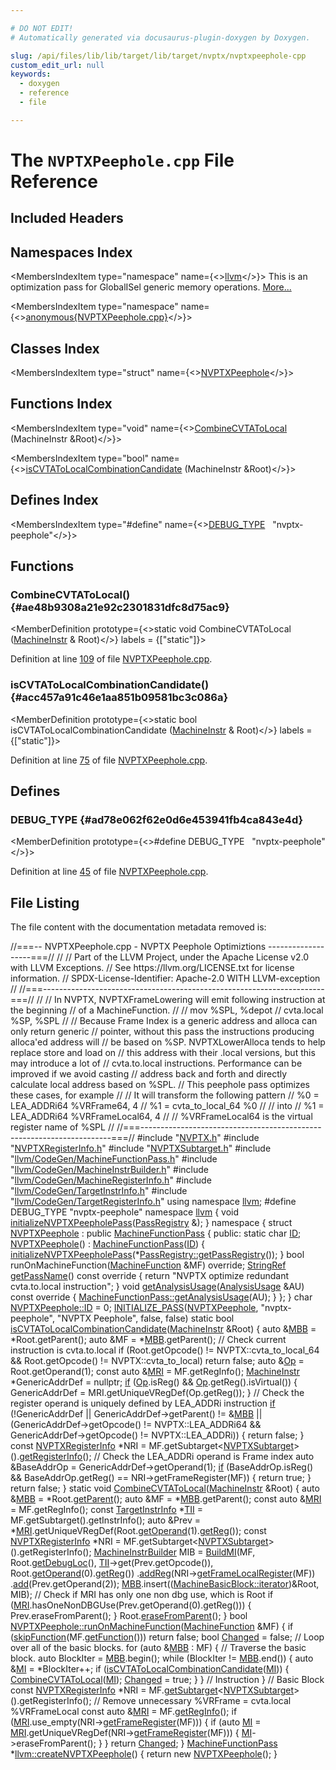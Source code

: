 ```yaml
---

# DO NOT EDIT!
# Automatically generated via docusaurus-plugin-doxygen by Doxygen.

slug: /api/files/lib/lib/target/lib/target/nvptx/nvptxpeephole-cpp
custom_edit_url: null
keywords:
  - doxygen
  - reference
  - file

---
```





# The `NVPTXPeephole.cpp` File Reference

<DoxygenPage pluginConfig={pluginConfig}>



## Included Headers

<IncludesList>
<IncludesListItem
  filePath="NVPTX.h"
  permalink="/docs/api/files/lib/lib/target/lib/target/nvptx/nvptx-h"
  isLocal="true" />
<IncludesListItem
  filePath="NVPTXRegisterInfo.h"
  permalink="/docs/api/files/lib/lib/target/lib/target/nvptx/nvptxregisterinfo-h"
  isLocal="true" />
<IncludesListItem
  filePath="NVPTXSubtarget.h"
  permalink="/docs/api/files/lib/lib/target/lib/target/nvptx/nvptxsubtarget-h"
  isLocal="true" />
<IncludesListItem
  filePath="llvm/CodeGen/MachineFunctionPass.h"
  permalink="/docs/api/files/include/include/llvm/include/llvm/codegen/machinefunctionpass-h"
  isLocal="true" />
<IncludesListItem
  filePath="llvm/CodeGen/MachineInstrBuilder.h"
  permalink="/docs/api/files/include/include/llvm/include/llvm/codegen/machineinstrbuilder-h"
  isLocal="true" />
<IncludesListItem
  filePath="llvm/CodeGen/MachineRegisterInfo.h"
  permalink="/docs/api/files/include/include/llvm/include/llvm/codegen/machineregisterinfo-h"
  isLocal="true" />
<IncludesListItem
  filePath="llvm/CodeGen/TargetInstrInfo.h"
  permalink="/docs/api/files/include/include/llvm/include/llvm/codegen/targetinstrinfo-h"
  isLocal="true" />
<IncludesListItem
  filePath="llvm/CodeGen/TargetRegisterInfo.h"
  permalink="/docs/api/files/include/include/llvm/include/llvm/codegen/targetregisterinfo-h"
  isLocal="true" />
</IncludesList>

## Namespaces Index

<MembersIndex>

<MembersIndexItem
  type="namespace"
  name={<><a href="/docs/api/namespaces/llvm">llvm</a></>}>
This is an optimization pass for GlobalISel generic memory operations. <a href="/docs/api/namespaces/llvm/#details">More...</a>
</MembersIndexItem>

<MembersIndexItem
  type="namespace"
  name={<><a href="/docs/api/namespaces/anonymous-nvptxpeephole-cpp-">anonymous&#123;NVPTXPeephole.cpp&#125;</a></>}>
</MembersIndexItem>

</MembersIndex>

## Classes Index

<MembersIndex>

<MembersIndexItem
  type="struct"
  name={<><a href="/docs/api/structs/anonymous-namespace-nvptxpeephole-cpp-/nvptxpeephole">NVPTXPeephole</a></>}>
</MembersIndexItem>

</MembersIndex>

## Functions Index

<MembersIndex>

<MembersIndexItem
  type="void"
  name={<><a href="#ae48b9308a21e92c2301831dfc8d75ac9">CombineCVTAToLocal</a> (MachineInstr &amp;Root)</>}>
</MembersIndexItem>

<MembersIndexItem
  type="bool"
  name={<><a href="#acc457a91c46e1aa851b09581bc3c086a">isCVTAToLocalCombinationCandidate</a> (MachineInstr &amp;Root)</>}>
</MembersIndexItem>

</MembersIndex>

## Defines Index

<MembersIndex>

<MembersIndexItem
  type="#define"
  name={<><a href="#ad78e062f62e0d6e453941fb4ca843e4d">DEBUG&#95;TYPE</a>&nbsp;&nbsp;&nbsp;&quot;nvptx-peephole&quot;</>}>
</MembersIndexItem>

</MembersIndex>


<SectionDefinition>

## Functions

### CombineCVTAToLocal() {#ae48b9308a21e92c2301831dfc8d75ac9}

<MemberDefinition
  prototype={<>static void CombineCVTAToLocal (<a href="/docs/api/classes/llvm/machineinstr">MachineInstr</a> &amp; Root)</>}
  labels = {["static"]}>

Definition at line <a href="#l00109">109</a> of file <a href="/docs/api/files/lib/lib/target/lib/target/nvptx/nvptxpeephole-cpp">NVPTXPeephole.cpp</a>.
</MemberDefinition>

### isCVTAToLocalCombinationCandidate() {#acc457a91c46e1aa851b09581bc3c086a}

<MemberDefinition
  prototype={<>static bool isCVTAToLocalCombinationCandidate (<a href="/docs/api/classes/llvm/machineinstr">MachineInstr</a> &amp; Root)</>}
  labels = {["static"]}>

Definition at line <a href="#l00075">75</a> of file <a href="/docs/api/files/lib/lib/target/lib/target/nvptx/nvptxpeephole-cpp">NVPTXPeephole.cpp</a>.
</MemberDefinition>

</SectionDefinition>

<SectionDefinition>

## Defines

### DEBUG&#95;TYPE {#ad78e062f62e0d6e453941fb4ca843e4d}

<MemberDefinition
  prototype={<>#define DEBUG&#95;TYPE&nbsp;&nbsp;&nbsp;&quot;nvptx-peephole&quot;</>}>

Definition at line <a href="#l00045">45</a> of file <a href="/docs/api/files/lib/lib/target/lib/target/nvptx/nvptxpeephole-cpp">NVPTXPeephole.cpp</a>.
</MemberDefinition>

</SectionDefinition>

## File Listing

The file content with the documentation metadata removed is:

<ProgramListing>

<Link id="l00001" /><CodeLine lineNumber="1"><Highlight kind="comment">//===-- NVPTXPeephole.cpp - NVPTX Peephole Optimiztions -------------------===//</Highlight><Highlight kind="normal"></Highlight></CodeLine>
<Link id="l00002" /><CodeLine lineNumber="2"><Highlight kind="normal"></Highlight><Highlight kind="comment">//</Highlight><Highlight kind="normal"></Highlight></CodeLine>
<Link id="l00003" /><CodeLine lineNumber="3"><Highlight kind="normal"></Highlight><Highlight kind="comment">// Part of the LLVM Project, under the Apache License v2.0 with LLVM Exceptions.</Highlight><Highlight kind="normal"></Highlight></CodeLine>
<Link id="l00004" /><CodeLine lineNumber="4"><Highlight kind="normal"></Highlight><Highlight kind="comment">// See https://llvm.org/LICENSE.txt for license information.</Highlight><Highlight kind="normal"></Highlight></CodeLine>
<Link id="l00005" /><CodeLine lineNumber="5"><Highlight kind="normal"></Highlight><Highlight kind="comment">// SPDX-License-Identifier: Apache-2.0 WITH LLVM-exception</Highlight><Highlight kind="normal"></Highlight></CodeLine>
<Link id="l00006" /><CodeLine lineNumber="6"><Highlight kind="normal"></Highlight><Highlight kind="comment">//</Highlight><Highlight kind="normal"></Highlight></CodeLine>
<Link id="l00007" /><CodeLine lineNumber="7"><Highlight kind="normal"></Highlight><Highlight kind="comment">//===----------------------------------------------------------------------===//</Highlight><Highlight kind="normal"></Highlight></CodeLine>
<Link id="l00008" /><CodeLine lineNumber="8"><Highlight kind="normal"></Highlight><Highlight kind="comment">//</Highlight><Highlight kind="normal"></Highlight></CodeLine>
<Link id="l00009" /><CodeLine lineNumber="9"><Highlight kind="normal"></Highlight><Highlight kind="comment">// In NVPTX, NVPTXFrameLowering will emit following instruction at the beginning</Highlight><Highlight kind="normal"></Highlight></CodeLine>
<Link id="l00010" /><CodeLine lineNumber="10"><Highlight kind="normal"></Highlight><Highlight kind="comment">// of a MachineFunction.</Highlight><Highlight kind="normal"></Highlight></CodeLine>
<Link id="l00011" /><CodeLine lineNumber="11"><Highlight kind="normal"></Highlight><Highlight kind="comment">//</Highlight><Highlight kind="normal"></Highlight></CodeLine>
<Link id="l00012" /><CodeLine lineNumber="12"><Highlight kind="normal"></Highlight><Highlight kind="comment">//   mov %SPL, %depot</Highlight><Highlight kind="normal"></Highlight></CodeLine>
<Link id="l00013" /><CodeLine lineNumber="13"><Highlight kind="normal"></Highlight><Highlight kind="comment">//   cvta.local %SP, %SPL</Highlight><Highlight kind="normal"></Highlight></CodeLine>
<Link id="l00014" /><CodeLine lineNumber="14"><Highlight kind="normal"></Highlight><Highlight kind="comment">//</Highlight><Highlight kind="normal"></Highlight></CodeLine>
<Link id="l00015" /><CodeLine lineNumber="15"><Highlight kind="normal"></Highlight><Highlight kind="comment">// Because Frame Index is a generic address and alloca can only return generic</Highlight><Highlight kind="normal"></Highlight></CodeLine>
<Link id="l00016" /><CodeLine lineNumber="16"><Highlight kind="normal"></Highlight><Highlight kind="comment">// pointer, without this pass the instructions producing alloca&#39;ed address will</Highlight><Highlight kind="normal"></Highlight></CodeLine>
<Link id="l00017" /><CodeLine lineNumber="17"><Highlight kind="normal"></Highlight><Highlight kind="comment">// be based on %SP. NVPTXLowerAlloca tends to help replace store and load on</Highlight><Highlight kind="normal"></Highlight></CodeLine>
<Link id="l00018" /><CodeLine lineNumber="18"><Highlight kind="normal"></Highlight><Highlight kind="comment">// this address with their .local versions, but this may introduce a lot of</Highlight><Highlight kind="normal"></Highlight></CodeLine>
<Link id="l00019" /><CodeLine lineNumber="19"><Highlight kind="normal"></Highlight><Highlight kind="comment">// cvta.to.local instructions. Performance can be improved if we avoid casting</Highlight><Highlight kind="normal"></Highlight></CodeLine>
<Link id="l00020" /><CodeLine lineNumber="20"><Highlight kind="normal"></Highlight><Highlight kind="comment">// address back and forth and directly calculate local address based on %SPL.</Highlight><Highlight kind="normal"></Highlight></CodeLine>
<Link id="l00021" /><CodeLine lineNumber="21"><Highlight kind="normal"></Highlight><Highlight kind="comment">// This peephole pass optimizes these cases, for example</Highlight><Highlight kind="normal"></Highlight></CodeLine>
<Link id="l00022" /><CodeLine lineNumber="22"><Highlight kind="normal"></Highlight><Highlight kind="comment">//</Highlight><Highlight kind="normal"></Highlight></CodeLine>
<Link id="l00023" /><CodeLine lineNumber="23"><Highlight kind="normal"></Highlight><Highlight kind="comment">// It will transform the following pattern</Highlight><Highlight kind="normal"></Highlight></CodeLine>
<Link id="l00024" /><CodeLine lineNumber="24"><Highlight kind="normal"></Highlight><Highlight kind="comment">//    %0 = LEA&#95;ADDRi64 %VRFrame64, 4</Highlight><Highlight kind="normal"></Highlight></CodeLine>
<Link id="l00025" /><CodeLine lineNumber="25"><Highlight kind="normal"></Highlight><Highlight kind="comment">//    %1 = cvta&#95;to&#95;local&#95;64 %0</Highlight><Highlight kind="normal"></Highlight></CodeLine>
<Link id="l00026" /><CodeLine lineNumber="26"><Highlight kind="normal"></Highlight><Highlight kind="comment">//</Highlight><Highlight kind="normal"></Highlight></CodeLine>
<Link id="l00027" /><CodeLine lineNumber="27"><Highlight kind="normal"></Highlight><Highlight kind="comment">// into</Highlight><Highlight kind="normal"></Highlight></CodeLine>
<Link id="l00028" /><CodeLine lineNumber="28"><Highlight kind="normal"></Highlight><Highlight kind="comment">//    %1 = LEA&#95;ADDRi64 %VRFrameLocal64, 4</Highlight><Highlight kind="normal"></Highlight></CodeLine>
<Link id="l00029" /><CodeLine lineNumber="29"><Highlight kind="normal"></Highlight><Highlight kind="comment">//</Highlight><Highlight kind="normal"></Highlight></CodeLine>
<Link id="l00030" /><CodeLine lineNumber="30"><Highlight kind="normal"></Highlight><Highlight kind="comment">// %VRFrameLocal64 is the virtual register name of %SPL</Highlight><Highlight kind="normal"></Highlight></CodeLine>
<Link id="l00031" /><CodeLine lineNumber="31"><Highlight kind="normal"></Highlight><Highlight kind="comment">//</Highlight><Highlight kind="normal"></Highlight></CodeLine>
<Link id="l00032" /><CodeLine lineNumber="32"><Highlight kind="normal"></Highlight><Highlight kind="comment">//===----------------------------------------------------------------------===//</Highlight><Highlight kind="normal"></Highlight></CodeLine>
<Link id="l00033" /><CodeLine lineNumber="33"><Highlight kind="normal"></Highlight></CodeLine>
<Link id="l00034" /><CodeLine lineNumber="34"><Highlight kind="normal"></Highlight><Highlight kind="preprocessor">#include &quot;<a href="/docs/api/files/lib/lib/target/lib/target/nvptx/nvptx-h">NVPTX.h</a>&quot;</Highlight><Highlight kind="normal"></Highlight></CodeLine>
<Link id="l00035" /><CodeLine lineNumber="35"><Highlight kind="normal"></Highlight><Highlight kind="preprocessor">#include &quot;<a href="/docs/api/files/lib/lib/target/lib/target/nvptx/nvptxregisterinfo-h">NVPTXRegisterInfo.h</a>&quot;</Highlight><Highlight kind="normal"></Highlight></CodeLine>
<Link id="l00036" /><CodeLine lineNumber="36"><Highlight kind="normal"></Highlight><Highlight kind="preprocessor">#include &quot;<a href="/docs/api/files/lib/lib/target/lib/target/nvptx/nvptxsubtarget-h">NVPTXSubtarget.h</a>&quot;</Highlight><Highlight kind="normal"></Highlight></CodeLine>
<Link id="l00037" /><CodeLine lineNumber="37"><Highlight kind="normal"></Highlight><Highlight kind="preprocessor">#include &quot;<a href="/docs/api/files/include/include/llvm/include/llvm/codegen/machinefunctionpass-h">llvm/CodeGen/MachineFunctionPass.h</a>&quot;</Highlight><Highlight kind="normal"></Highlight></CodeLine>
<Link id="l00038" /><CodeLine lineNumber="38"><Highlight kind="normal"></Highlight><Highlight kind="preprocessor">#include &quot;<a href="/docs/api/files/include/include/llvm/include/llvm/codegen/machineinstrbuilder-h">llvm/CodeGen/MachineInstrBuilder.h</a>&quot;</Highlight><Highlight kind="normal"></Highlight></CodeLine>
<Link id="l00039" /><CodeLine lineNumber="39"><Highlight kind="normal"></Highlight><Highlight kind="preprocessor">#include &quot;<a href="/docs/api/files/include/include/llvm/include/llvm/codegen/machineregisterinfo-h">llvm/CodeGen/MachineRegisterInfo.h</a>&quot;</Highlight><Highlight kind="normal"></Highlight></CodeLine>
<Link id="l00040" /><CodeLine lineNumber="40"><Highlight kind="normal"></Highlight><Highlight kind="preprocessor">#include &quot;<a href="/docs/api/files/include/include/llvm/include/llvm/codegen/targetinstrinfo-h">llvm/CodeGen/TargetInstrInfo.h</a>&quot;</Highlight><Highlight kind="normal"></Highlight></CodeLine>
<Link id="l00041" /><CodeLine lineNumber="41"><Highlight kind="normal"></Highlight><Highlight kind="preprocessor">#include &quot;<a href="/docs/api/files/include/include/llvm/include/llvm/codegen/targetregisterinfo-h">llvm/CodeGen/TargetRegisterInfo.h</a>&quot;</Highlight><Highlight kind="normal"></Highlight></CodeLine>
<Link id="l00042" /><CodeLine lineNumber="42"><Highlight kind="normal"></Highlight></CodeLine>
<Link id="l00043" /><CodeLine lineNumber="43"><Highlight kind="normal"></Highlight><Highlight kind="keyword">using namespace </Highlight><Highlight kind="normal"><a href="/docs/api/namespaces/llvm">llvm</a>;</Highlight></CodeLine>
<Link id="l00044" /><CodeLine lineNumber="44"><Highlight kind="normal"></Highlight></CodeLine>
<Link id="l00045" /><CodeLine lineNumber="45" lineLink="#ad78e062f62e0d6e453941fb4ca843e4d"><Highlight kind="normal"></Highlight><Highlight kind="preprocessor">#define DEBUG&#95;TYPE &quot;nvptx-peephole&quot;</Highlight><Highlight kind="normal"></Highlight></CodeLine>
<Link id="l00046" /><CodeLine lineNumber="46"><Highlight kind="normal"></Highlight></CodeLine>
<Link id="l00047" /><CodeLine lineNumber="47"><Highlight kind="normal"></Highlight><Highlight kind="keyword">namespace </Highlight><Highlight kind="normal"><a href="/docs/api/namespaces/llvm">llvm</a> &#123;</Highlight></CodeLine>
<Link id="l00048" /><CodeLine lineNumber="48" lineLink="/docs/api/namespaces/llvm/#a58fa1a46a94e7a4d17d689dcd45c79b4"><Highlight kind="normal"></Highlight><Highlight kind="keywordtype">void</Highlight><Highlight kind="normal"> <a href="/docs/api/namespaces/llvm/#a58fa1a46a94e7a4d17d689dcd45c79b4">initializeNVPTXPeepholePass</a>(<a href="/docs/api/classes/llvm/passregistry">PassRegistry</a> &amp;);</Highlight></CodeLine>
<Link id="l00049" /><CodeLine lineNumber="49"><Highlight kind="normal">&#125;</Highlight></CodeLine>
<Link id="l00050" /><CodeLine lineNumber="50"><Highlight kind="normal"></Highlight></CodeLine>
<Link id="l00051" /><CodeLine lineNumber="51" lineLink="/docs/api/namespaces/anonymous-nvptxpeephole-cpp-"><Highlight kind="normal"></Highlight><Highlight kind="keyword">namespace </Highlight><Highlight kind="normal">&#123;</Highlight></CodeLine>
<Link id="l00052" /><CodeLine lineNumber="52" lineLink="/docs/api/structs/anonymous-namespace-nvptxpeephole-cpp-/nvptxpeephole"><Highlight kind="normal"></Highlight><Highlight kind="keyword">struct </Highlight><Highlight kind="normal"><a href="/docs/api/structs/anonymous-namespace-nvptxpeephole-cpp-/nvptxpeephole/#ae6991baba15636e0d06e77924c78b5c1">NVPTXPeephole</a> : </Highlight><Highlight kind="keyword">public</Highlight><Highlight kind="normal"> <a href="/docs/api/classes/llvm/machinefunctionpass/#a29c81d2386f4a727c6d33413807530c8">MachineFunctionPass</a> &#123;</Highlight></CodeLine>
<Link id="l00053" /><CodeLine lineNumber="53"><Highlight kind="normal"> </Highlight><Highlight kind="keyword">public</Highlight><Highlight kind="normal">:</Highlight></CodeLine>
<Link id="l00054" /><CodeLine lineNumber="54" lineLink="/docs/api/structs/anonymous-namespace-nvptxpeephole-cpp-/nvptxpeephole/#a385b914dac3c992fae5899edbd949fa0"><Highlight kind="normal">  </Highlight><Highlight kind="keyword">static</Highlight><Highlight kind="normal"> </Highlight><Highlight kind="keywordtype">char</Highlight><Highlight kind="normal"> <a href="/docs/api/structs/anonymous-namespace-nvptxpeephole-cpp-/nvptxpeephole/#a385b914dac3c992fae5899edbd949fa0">ID</a>;</Highlight></CodeLine>
<Link id="l00055" /><CodeLine lineNumber="55" lineLink="/docs/api/structs/anonymous-namespace-nvptxpeephole-cpp-/nvptxpeephole/#ae6991baba15636e0d06e77924c78b5c1"><Highlight kind="normal">  <a href="/docs/api/structs/anonymous-namespace-nvptxpeephole-cpp-/nvptxpeephole/#ae6991baba15636e0d06e77924c78b5c1">NVPTXPeephole</a>() : <a href="/docs/api/classes/llvm/machinefunctionpass/#a29c81d2386f4a727c6d33413807530c8">MachineFunctionPass</a>(<a href="/docs/api/structs/anonymous-namespace-nvptxpeephole-cpp-/nvptxpeephole/#a385b914dac3c992fae5899edbd949fa0">ID</a>) &#123;</Highlight></CodeLine>
<Link id="l00056" /><CodeLine lineNumber="56"><Highlight kind="normal">    <a href="/docs/api/namespaces/llvm/#a58fa1a46a94e7a4d17d689dcd45c79b4">initializeNVPTXPeepholePass</a>(&#42;<a href="/docs/api/classes/llvm/passregistry/#a05a729900b76c89e808c6c3094921b2f">PassRegistry::getPassRegistry</a>());</Highlight></CodeLine>
<Link id="l00057" /><CodeLine lineNumber="57"><Highlight kind="normal">  &#125;</Highlight></CodeLine>
<Link id="l00058" /><CodeLine lineNumber="58"><Highlight kind="normal"></Highlight></CodeLine>
<Link id="l00059" /><CodeLine lineNumber="59"><Highlight kind="normal">  </Highlight><Highlight kind="keywordtype">bool</Highlight><Highlight kind="normal"> runOnMachineFunction(<a href="/docs/api/classes/llvm/machinefunction">MachineFunction</a> &amp;MF) </Highlight><Highlight kind="keyword">override</Highlight><Highlight kind="normal">;</Highlight></CodeLine>
<Link id="l00060" /><CodeLine lineNumber="60"><Highlight kind="normal"></Highlight></CodeLine>
<Link id="l00061" /><CodeLine lineNumber="61" lineLink="/docs/api/structs/anonymous-namespace-nvptxpeephole-cpp-/nvptxpeephole/#a828c5b9fa0272c209a294e164d6b40ee"><Highlight kind="normal">  <a href="/docs/api/classes/llvm/stringref">StringRef</a> <a href="/docs/api/structs/anonymous-namespace-nvptxpeephole-cpp-/nvptxpeephole/#a828c5b9fa0272c209a294e164d6b40ee">getPassName</a>()</Highlight><Highlight kind="keyword"> const override </Highlight><Highlight kind="normal">&#123;</Highlight></CodeLine>
<Link id="l00062" /><CodeLine lineNumber="62"><Highlight kind="normal">    </Highlight><Highlight kind="keywordflow">return</Highlight><Highlight kind="normal"> </Highlight><Highlight kind="stringliteral">&quot;NVPTX optimize redundant cvta.to.local instruction&quot;</Highlight><Highlight kind="normal">;</Highlight></CodeLine>
<Link id="l00063" /><CodeLine lineNumber="63"><Highlight kind="normal">  &#125;</Highlight></CodeLine>
<Link id="l00064" /><CodeLine lineNumber="64"><Highlight kind="normal"></Highlight></CodeLine>
<Link id="l00065" /><CodeLine lineNumber="65" lineLink="/docs/api/structs/anonymous-namespace-nvptxpeephole-cpp-/nvptxpeephole/#a3394e808785d4db35bf9c1f6a4145801"><Highlight kind="normal">  </Highlight><Highlight kind="keywordtype">void</Highlight><Highlight kind="normal"> <a href="/docs/api/structs/anonymous-namespace-nvptxpeephole-cpp-/nvptxpeephole/#a3394e808785d4db35bf9c1f6a4145801">getAnalysisUsage</a>(<a href="/docs/api/classes/llvm/analysisusage">AnalysisUsage</a> &amp;AU)</Highlight><Highlight kind="keyword"> const override </Highlight><Highlight kind="normal">&#123;</Highlight></CodeLine>
<Link id="l00066" /><CodeLine lineNumber="66"><Highlight kind="normal">    <a href="/docs/api/classes/llvm/machinefunctionpass/#a864fd57b4304ef933b3281d0ef85a88e">MachineFunctionPass::getAnalysisUsage</a>(AU);</Highlight></CodeLine>
<Link id="l00067" /><CodeLine lineNumber="67"><Highlight kind="normal">  &#125;</Highlight></CodeLine>
<Link id="l00068" /><CodeLine lineNumber="68"><Highlight kind="normal">&#125;;</Highlight></CodeLine>
<Link id="l00069" /><CodeLine lineNumber="69"><Highlight kind="normal">&#125;</Highlight></CodeLine>
<Link id="l00070" /><CodeLine lineNumber="70"><Highlight kind="normal"></Highlight></CodeLine>
<Link id="l00071" /><CodeLine lineNumber="71"><Highlight kind="normal"></Highlight><Highlight kind="keywordtype">char</Highlight><Highlight kind="normal"> <a href="/docs/api/structs/anonymous-namespace-nvptxpeephole-cpp-/nvptxpeephole/#a385b914dac3c992fae5899edbd949fa0">NVPTXPeephole::ID</a> = 0;</Highlight></CodeLine>
<Link id="l00072" /><CodeLine lineNumber="72"><Highlight kind="normal"></Highlight></CodeLine>
<Link id="l00073" /><CodeLine lineNumber="73"><Highlight kind="normal"><a href="/docs/api/files/include/include/llvm/passsupport-h/#af807c9595d50b45c0008924c4679c85c">INITIALIZE&#95;PASS</a>(<a href="/docs/api/structs/anonymous-namespace-nvptxpeephole-cpp-/nvptxpeephole/#ae6991baba15636e0d06e77924c78b5c1">NVPTXPeephole</a>, </Highlight><Highlight kind="stringliteral">&quot;nvptx-peephole&quot;</Highlight><Highlight kind="normal">, </Highlight><Highlight kind="stringliteral">&quot;NVPTX Peephole&quot;</Highlight><Highlight kind="normal">, </Highlight><Highlight kind="keyword">false</Highlight><Highlight kind="normal">, </Highlight><Highlight kind="keyword">false</Highlight><Highlight kind="normal">)</Highlight></CodeLine>
<Link id="l00074" /><CodeLine lineNumber="74"><Highlight kind="normal"></Highlight></CodeLine>
<Link id="l00075" /><CodeLine lineNumber="75" lineLink="#acc457a91c46e1aa851b09581bc3c086a"><Highlight kind="normal">static </Highlight><Highlight kind="keywordtype">bool</Highlight><Highlight kind="normal"> <a href="#acc457a91c46e1aa851b09581bc3c086a">isCVTAToLocalCombinationCandidate</a>(<a href="/docs/api/classes/llvm/machineinstr">MachineInstr</a> &amp;Root) &#123;</Highlight></CodeLine>
<Link id="l00076" /><CodeLine lineNumber="76"><Highlight kind="normal">  </Highlight><Highlight kind="keyword">auto</Highlight><Highlight kind="normal"> &amp;<a href="/docs/api/files/lib/lib/target/lib/target/arm/armslshardening-cpp/#a5958512eae2979bd2eb383977996a600">MBB</a> = &#42;Root.getParent();</Highlight></CodeLine>
<Link id="l00077" /><CodeLine lineNumber="77"><Highlight kind="normal">  </Highlight><Highlight kind="keyword">auto</Highlight><Highlight kind="normal"> &amp;MF = &#42;<a href="/docs/api/files/lib/lib/target/lib/target/arm/armslshardening-cpp/#a5958512eae2979bd2eb383977996a600">MBB</a>.getParent();</Highlight></CodeLine>
<Link id="l00078" /><CodeLine lineNumber="78"><Highlight kind="normal">  </Highlight><Highlight kind="comment">// Check current instruction is cvta.to.local</Highlight><Highlight kind="normal"></Highlight></CodeLine>
<Link id="l00079" /><CodeLine lineNumber="79"><Highlight kind="normal">  </Highlight><Highlight kind="keywordflow">if</Highlight><Highlight kind="normal"> (Root.getOpcode() != NVPTX::cvta&#95;to&#95;local&#95;64 &amp;&amp;</Highlight></CodeLine>
<Link id="l00080" /><CodeLine lineNumber="80"><Highlight kind="normal">      Root.getOpcode() != NVPTX::cvta&#95;to&#95;local)</Highlight></CodeLine>
<Link id="l00081" /><CodeLine lineNumber="81"><Highlight kind="normal">    </Highlight><Highlight kind="keywordflow">return</Highlight><Highlight kind="normal"> </Highlight><Highlight kind="keyword">false</Highlight><Highlight kind="normal">;</Highlight></CodeLine>
<Link id="l00082" /><CodeLine lineNumber="82"><Highlight kind="normal"></Highlight></CodeLine>
<Link id="l00083" /><CodeLine lineNumber="83"><Highlight kind="normal">  </Highlight><Highlight kind="keyword">auto</Highlight><Highlight kind="normal"> &amp;<a href="/docs/api/namespaces/llvm/#ab471937b9a227e70c7fe8bd9604014d6">Op</a> = Root.getOperand(1);</Highlight></CodeLine>
<Link id="l00084" /><CodeLine lineNumber="84"><Highlight kind="normal">  </Highlight><Highlight kind="keyword">const</Highlight><Highlight kind="normal"> </Highlight><Highlight kind="keyword">auto</Highlight><Highlight kind="normal"> &amp;<a href="/docs/api/files/lib/lib/target/lib/target/aarch64/aarch64advsimdscalarpass-cpp/#aacd2ab195054a3e6a74bfbb9d5d571c8">MRI</a> = MF.getRegInfo();</Highlight></CodeLine>
<Link id="l00085" /><CodeLine lineNumber="85"><Highlight kind="normal">  <a href="/docs/api/classes/llvm/machineinstr">MachineInstr</a> &#42;GenericAddrDef = </Highlight><Highlight kind="keyword">nullptr</Highlight><Highlight kind="normal">;</Highlight></CodeLine>
<Link id="l00086" /><CodeLine lineNumber="86"><Highlight kind="normal">  <a href="/docs/api/files/lib/lib/passes/passbuilderbindings-cpp/#acdfbcf188e2d4a80837e89de2ccdffab">if</a> (<a href="/docs/api/namespaces/llvm/#ab471937b9a227e70c7fe8bd9604014d6">Op</a>.isReg() &amp;&amp; <a href="/docs/api/namespaces/llvm/#ab471937b9a227e70c7fe8bd9604014d6">Op</a>.getReg().isVirtual()) &#123;</Highlight></CodeLine>
<Link id="l00087" /><CodeLine lineNumber="87"><Highlight kind="normal">    GenericAddrDef = MRI.getUniqueVRegDef(Op.getReg());</Highlight></CodeLine>
<Link id="l00088" /><CodeLine lineNumber="88"><Highlight kind="normal">  &#125;</Highlight></CodeLine>
<Link id="l00089" /><CodeLine lineNumber="89"><Highlight kind="normal"></Highlight></CodeLine>
<Link id="l00090" /><CodeLine lineNumber="90"><Highlight kind="normal">  </Highlight><Highlight kind="comment">// Check the register operand is uniquely defined by LEA&#95;ADDRi instruction</Highlight><Highlight kind="normal"></Highlight></CodeLine>
<Link id="l00091" /><CodeLine lineNumber="91"><Highlight kind="normal">  <a href="/docs/api/files/lib/lib/passes/passbuilderbindings-cpp/#acdfbcf188e2d4a80837e89de2ccdffab">if</a> (!GenericAddrDef || GenericAddrDef-&gt;getParent() != &amp;<a href="/docs/api/files/lib/lib/target/lib/target/arm/armslshardening-cpp/#a5958512eae2979bd2eb383977996a600">MBB</a> ||</Highlight></CodeLine>
<Link id="l00092" /><CodeLine lineNumber="92"><Highlight kind="normal">      (GenericAddrDef-&gt;getOpcode() != NVPTX::LEA&#95;ADDRi64 &amp;&amp;</Highlight></CodeLine>
<Link id="l00093" /><CodeLine lineNumber="93"><Highlight kind="normal">       GenericAddrDef-&gt;getOpcode() != NVPTX::LEA&#95;ADDRi)) &#123;</Highlight></CodeLine>
<Link id="l00094" /><CodeLine lineNumber="94"><Highlight kind="normal">    return false;</Highlight></CodeLine>
<Link id="l00095" /><CodeLine lineNumber="95"><Highlight kind="normal">  &#125;</Highlight></CodeLine>
<Link id="l00096" /><CodeLine lineNumber="96"><Highlight kind="normal"></Highlight></CodeLine>
<Link id="l00097" /><CodeLine lineNumber="97"><Highlight kind="normal">  </Highlight><Highlight kind="keyword">const</Highlight><Highlight kind="normal"> <a href="/docs/api/classes/llvm/nvptxregisterinfo">NVPTXRegisterInfo</a> &#42;NRI =</Highlight></CodeLine>
<Link id="l00098" /><CodeLine lineNumber="98"><Highlight kind="normal">      MF.getSubtarget&lt;<a href="/docs/api/classes/llvm/nvptxsubtarget">NVPTXSubtarget</a>&gt;().<a href="/docs/api/classes/llvm/nvptxsubtarget/#a8ed17abba99b52b985a18aba23e59cdd">getRegisterInfo</a>();</Highlight></CodeLine>
<Link id="l00099" /><CodeLine lineNumber="99"><Highlight kind="normal"></Highlight></CodeLine>
<Link id="l00100" /><CodeLine lineNumber="100"><Highlight kind="normal">  </Highlight><Highlight kind="comment">// Check the LEA&#95;ADDRi operand is Frame index</Highlight><Highlight kind="normal"></Highlight></CodeLine>
<Link id="l00101" /><CodeLine lineNumber="101"><Highlight kind="normal">  </Highlight><Highlight kind="keyword">auto</Highlight><Highlight kind="normal"> &amp;BaseAddrOp = GenericAddrDef-&gt;getOperand(1);</Highlight></CodeLine>
<Link id="l00102" /><CodeLine lineNumber="102"><Highlight kind="normal">  <a href="/docs/api/files/lib/lib/passes/passbuilderbindings-cpp/#acdfbcf188e2d4a80837e89de2ccdffab">if</a> (BaseAddrOp.isReg() &amp;&amp; BaseAddrOp.getReg() == NRI-&gt;getFrameRegister(MF)) &#123;</Highlight></CodeLine>
<Link id="l00103" /><CodeLine lineNumber="103"><Highlight kind="normal">    return true;</Highlight></CodeLine>
<Link id="l00104" /><CodeLine lineNumber="104"><Highlight kind="normal">  &#125;</Highlight></CodeLine>
<Link id="l00105" /><CodeLine lineNumber="105"><Highlight kind="normal"></Highlight></CodeLine>
<Link id="l00106" /><CodeLine lineNumber="106"><Highlight kind="normal">  </Highlight><Highlight kind="keywordflow">return</Highlight><Highlight kind="normal"> </Highlight><Highlight kind="keyword">false</Highlight><Highlight kind="normal">;</Highlight></CodeLine>
<Link id="l00107" /><CodeLine lineNumber="107"><Highlight kind="normal">&#125;</Highlight></CodeLine>
<Link id="l00108" /><CodeLine lineNumber="108"><Highlight kind="normal"></Highlight></CodeLine>
<Link id="l00109" /><CodeLine lineNumber="109" lineLink="#ae48b9308a21e92c2301831dfc8d75ac9"><Highlight kind="normal"></Highlight><Highlight kind="keyword">static</Highlight><Highlight kind="normal"> </Highlight><Highlight kind="keywordtype">void</Highlight><Highlight kind="normal"> <a href="#ae48b9308a21e92c2301831dfc8d75ac9">CombineCVTAToLocal</a>(<a href="/docs/api/classes/llvm/machineinstr">MachineInstr</a> &amp;Root) &#123;</Highlight></CodeLine>
<Link id="l00110" /><CodeLine lineNumber="110"><Highlight kind="normal">  </Highlight><Highlight kind="keyword">auto</Highlight><Highlight kind="normal"> &amp;<a href="/docs/api/files/lib/lib/target/lib/target/arm/armslshardening-cpp/#a5958512eae2979bd2eb383977996a600">MBB</a> = &#42;Root.<a href="/docs/api/classes/llvm/machineinstr/#a1e855100f407ca4be098d0050be403b0">getParent</a>();</Highlight></CodeLine>
<Link id="l00111" /><CodeLine lineNumber="111"><Highlight kind="normal">  </Highlight><Highlight kind="keyword">auto</Highlight><Highlight kind="normal"> &amp;MF = &#42;<a href="/docs/api/files/lib/lib/target/lib/target/arm/armslshardening-cpp/#a5958512eae2979bd2eb383977996a600">MBB</a>.getParent();</Highlight></CodeLine>
<Link id="l00112" /><CodeLine lineNumber="112"><Highlight kind="normal">  </Highlight><Highlight kind="keyword">const</Highlight><Highlight kind="normal"> </Highlight><Highlight kind="keyword">auto</Highlight><Highlight kind="normal"> &amp;<a href="/docs/api/files/lib/lib/target/lib/target/aarch64/aarch64advsimdscalarpass-cpp/#aacd2ab195054a3e6a74bfbb9d5d571c8">MRI</a> = MF.getRegInfo();</Highlight></CodeLine>
<Link id="l00113" /><CodeLine lineNumber="113"><Highlight kind="normal">  </Highlight><Highlight kind="keyword">const</Highlight><Highlight kind="normal"> <a href="/docs/api/classes/llvm/targetinstrinfo">TargetInstrInfo</a> &#42;<a href="/docs/api/files/lib/lib/target/lib/target/hexagon/hexagoncopytocombine-cpp/#a1d40004718218dbdf06b496766299101">TII</a> = MF.getSubtarget().getInstrInfo();</Highlight></CodeLine>
<Link id="l00114" /><CodeLine lineNumber="114"><Highlight kind="normal">  </Highlight><Highlight kind="keyword">auto</Highlight><Highlight kind="normal"> &amp;Prev = &#42;<a href="/docs/api/files/lib/lib/target/lib/target/aarch64/aarch64advsimdscalarpass-cpp/#aacd2ab195054a3e6a74bfbb9d5d571c8">MRI</a>.getUniqueVRegDef(Root.<a href="/docs/api/classes/llvm/machineinstr/#ad67c9230577a0b640c52852c75c93939">getOperand</a>(1).<a href="/docs/api/classes/llvm/machineoperand/#ac0035d7c1c860501c877c20e6e93297b">getReg</a>());</Highlight></CodeLine>
<Link id="l00115" /><CodeLine lineNumber="115"><Highlight kind="normal"></Highlight></CodeLine>
<Link id="l00116" /><CodeLine lineNumber="116"><Highlight kind="normal">  </Highlight><Highlight kind="keyword">const</Highlight><Highlight kind="normal"> <a href="/docs/api/classes/llvm/nvptxregisterinfo">NVPTXRegisterInfo</a> &#42;NRI =</Highlight></CodeLine>
<Link id="l00117" /><CodeLine lineNumber="117"><Highlight kind="normal">      MF.getSubtarget&lt;<a href="/docs/api/classes/llvm/nvptxsubtarget">NVPTXSubtarget</a>&gt;().getRegisterInfo();</Highlight></CodeLine>
<Link id="l00118" /><CodeLine lineNumber="118"><Highlight kind="normal"></Highlight></CodeLine>
<Link id="l00119" /><CodeLine lineNumber="119"><Highlight kind="normal">  <a href="/docs/api/classes/llvm/machineinstrbuilder">MachineInstrBuilder</a> MIB =</Highlight></CodeLine>
<Link id="l00120" /><CodeLine lineNumber="120"><Highlight kind="normal">      <a href="/docs/api/namespaces/llvm/#a17e04afcf0c5efeb0eb6a9a45287b5e4">BuildMI</a>(MF, Root.<a href="/docs/api/classes/llvm/machineinstr/#abb10ef030fba4ea901518a0c8dbef3e2">getDebugLoc</a>(), <a href="/docs/api/files/lib/lib/target/lib/target/hexagon/hexagoncopytocombine-cpp/#a1d40004718218dbdf06b496766299101">TII</a>-&gt;get(Prev.getOpcode()),</Highlight></CodeLine>
<Link id="l00121" /><CodeLine lineNumber="121"><Highlight kind="normal">              Root.<a href="/docs/api/classes/llvm/machineinstr/#ad67c9230577a0b640c52852c75c93939">getOperand</a>(0).<a href="/docs/api/classes/llvm/machineoperand/#ac0035d7c1c860501c877c20e6e93297b">getReg</a>())</Highlight></CodeLine>
<Link id="l00122" /><CodeLine lineNumber="122"><Highlight kind="normal">          .<a href="/docs/api/classes/llvm/machineinstrbuilder/#a927857fc69e4b4f0cde307f86f180df5">addReg</a>(NRI-&gt;<a href="/docs/api/classes/llvm/nvptxregisterinfo/#a4eb67642b89e53f4413509a2d5a32915">getFrameLocalRegister</a>(MF))</Highlight></CodeLine>
<Link id="l00123" /><CodeLine lineNumber="123"><Highlight kind="normal">          .<a href="/docs/api/classes/llvm/machineinstrbuilder/#a713eab58694282971c413a0d6de5975c">add</a>(Prev.getOperand(2));</Highlight></CodeLine>
<Link id="l00124" /><CodeLine lineNumber="124"><Highlight kind="normal"></Highlight></CodeLine>
<Link id="l00125" /><CodeLine lineNumber="125"><Highlight kind="normal">  <a href="/docs/api/files/lib/lib/target/lib/target/arm/armslshardening-cpp/#a5958512eae2979bd2eb383977996a600">MBB</a>.insert((<a href="/docs/api/classes/llvm/machinebasicblock/#ae34c996b58df9b9ce6695a0c8b70c533">MachineBasicBlock::iterator</a>)&amp;Root, MIB);</Highlight></CodeLine>
<Link id="l00126" /><CodeLine lineNumber="126"><Highlight kind="normal"></Highlight></CodeLine>
<Link id="l00127" /><CodeLine lineNumber="127"><Highlight kind="normal">  </Highlight><Highlight kind="comment">// Check if MRI has only one non dbg use, which is Root</Highlight><Highlight kind="normal"></Highlight></CodeLine>
<Link id="l00128" /><CodeLine lineNumber="128"><Highlight kind="normal">  </Highlight><Highlight kind="keywordflow">if</Highlight><Highlight kind="normal"> (<a href="/docs/api/files/lib/lib/target/lib/target/aarch64/aarch64advsimdscalarpass-cpp/#aacd2ab195054a3e6a74bfbb9d5d571c8">MRI</a>.hasOneNonDBGUse(Prev.getOperand(0).getReg())) &#123;</Highlight></CodeLine>
<Link id="l00129" /><CodeLine lineNumber="129"><Highlight kind="normal">    Prev.eraseFromParent();</Highlight></CodeLine>
<Link id="l00130" /><CodeLine lineNumber="130"><Highlight kind="normal">  &#125;</Highlight></CodeLine>
<Link id="l00131" /><CodeLine lineNumber="131"><Highlight kind="normal">  Root.<a href="/docs/api/classes/llvm/machineinstr/#ac2421adbb9996e1b15f03a8abb6c70a8">eraseFromParent</a>();</Highlight></CodeLine>
<Link id="l00132" /><CodeLine lineNumber="132"><Highlight kind="normal">&#125;</Highlight></CodeLine>
<Link id="l00133" /><CodeLine lineNumber="133"><Highlight kind="normal"></Highlight></CodeLine>
<Link id="l00134" /><CodeLine lineNumber="134" lineLink="/docs/api/structs/anonymous-namespace-nvptxpeephole-cpp-/nvptxpeephole/#af04bad5ec6853f7eed479f1080ec99a3"><Highlight kind="normal"></Highlight><Highlight kind="keywordtype">bool</Highlight><Highlight kind="normal"> <a href="/docs/api/structs/anonymous-namespace-nvptxpeephole-cpp-/nvptxpeephole/#af04bad5ec6853f7eed479f1080ec99a3">NVPTXPeephole::runOnMachineFunction</a>(<a href="/docs/api/classes/llvm/machinefunction">MachineFunction</a> &amp;MF) &#123;</Highlight></CodeLine>
<Link id="l00135" /><CodeLine lineNumber="135"><Highlight kind="normal">  </Highlight><Highlight kind="keywordflow">if</Highlight><Highlight kind="normal"> (<a href="/docs/api/classes/llvm/functionpass/#af9f5f511d75e16f09a5520cb9444cfa8">skipFunction</a>(MF.<a href="/docs/api/classes/llvm/machinefunction/#a977ddce262de45c645be23d951066351">getFunction</a>()))</Highlight></CodeLine>
<Link id="l00136" /><CodeLine lineNumber="136"><Highlight kind="normal">    </Highlight><Highlight kind="keywordflow">return</Highlight><Highlight kind="normal"> </Highlight><Highlight kind="keyword">false</Highlight><Highlight kind="normal">;</Highlight></CodeLine>
<Link id="l00137" /><CodeLine lineNumber="137"><Highlight kind="normal"></Highlight></CodeLine>
<Link id="l00138" /><CodeLine lineNumber="138"><Highlight kind="normal">  </Highlight><Highlight kind="keywordtype">bool</Highlight><Highlight kind="normal"> <a href="/docs/api/groups/arcopt/#gaa57b1a4e6a1c79233913139635169cf1">Changed</a> = </Highlight><Highlight kind="keyword">false</Highlight><Highlight kind="normal">;</Highlight></CodeLine>
<Link id="l00139" /><CodeLine lineNumber="139"><Highlight kind="normal">  </Highlight><Highlight kind="comment">// Loop over all of the basic blocks.</Highlight><Highlight kind="normal"></Highlight></CodeLine>
<Link id="l00140" /><CodeLine lineNumber="140"><Highlight kind="normal">  </Highlight><Highlight kind="keywordflow">for</Highlight><Highlight kind="normal"> (</Highlight><Highlight kind="keyword">auto</Highlight><Highlight kind="normal"> &amp;<a href="/docs/api/files/lib/lib/target/lib/target/arm/armslshardening-cpp/#a5958512eae2979bd2eb383977996a600">MBB</a> : MF) &#123;</Highlight></CodeLine>
<Link id="l00141" /><CodeLine lineNumber="141"><Highlight kind="normal">    </Highlight><Highlight kind="comment">// Traverse the basic block.</Highlight><Highlight kind="normal"></Highlight></CodeLine>
<Link id="l00142" /><CodeLine lineNumber="142"><Highlight kind="normal">    </Highlight><Highlight kind="keyword">auto</Highlight><Highlight kind="normal"> BlockIter = <a href="/docs/api/files/lib/lib/target/lib/target/arm/armslshardening-cpp/#a5958512eae2979bd2eb383977996a600">MBB</a>.begin();</Highlight></CodeLine>
<Link id="l00143" /><CodeLine lineNumber="143"><Highlight kind="normal"></Highlight></CodeLine>
<Link id="l00144" /><CodeLine lineNumber="144"><Highlight kind="normal">    </Highlight><Highlight kind="keywordflow">while</Highlight><Highlight kind="normal"> (BlockIter != <a href="/docs/api/files/lib/lib/target/lib/target/arm/armslshardening-cpp/#a5958512eae2979bd2eb383977996a600">MBB</a>.end()) &#123;</Highlight></CodeLine>
<Link id="l00145" /><CodeLine lineNumber="145"><Highlight kind="normal">      </Highlight><Highlight kind="keyword">auto</Highlight><Highlight kind="normal"> &amp;<a href="/docs/api/files/lib/lib/codegen/lib/codegen/globalisel/irtranslator-cpp/#abe44dfdea65b4f7e11e0a608ab708b76">MI</a> = &#42;BlockIter++;</Highlight></CodeLine>
<Link id="l00146" /><CodeLine lineNumber="146"><Highlight kind="normal">      </Highlight><Highlight kind="keywordflow">if</Highlight><Highlight kind="normal"> (<a href="#acc457a91c46e1aa851b09581bc3c086a">isCVTAToLocalCombinationCandidate</a>(<a href="/docs/api/files/lib/lib/codegen/lib/codegen/globalisel/irtranslator-cpp/#abe44dfdea65b4f7e11e0a608ab708b76">MI</a>)) &#123;</Highlight></CodeLine>
<Link id="l00147" /><CodeLine lineNumber="147"><Highlight kind="normal">        <a href="#ae48b9308a21e92c2301831dfc8d75ac9">CombineCVTAToLocal</a>(<a href="/docs/api/files/lib/lib/codegen/lib/codegen/globalisel/irtranslator-cpp/#abe44dfdea65b4f7e11e0a608ab708b76">MI</a>);</Highlight></CodeLine>
<Link id="l00148" /><CodeLine lineNumber="148"><Highlight kind="normal">        <a href="/docs/api/groups/arcopt/#gaa57b1a4e6a1c79233913139635169cf1">Changed</a> = </Highlight><Highlight kind="keyword">true</Highlight><Highlight kind="normal">;</Highlight></CodeLine>
<Link id="l00149" /><CodeLine lineNumber="149"><Highlight kind="normal">      &#125;</Highlight></CodeLine>
<Link id="l00150" /><CodeLine lineNumber="150"><Highlight kind="normal">    &#125;  </Highlight><Highlight kind="comment">// Instruction</Highlight><Highlight kind="normal"></Highlight></CodeLine>
<Link id="l00151" /><CodeLine lineNumber="151"><Highlight kind="normal">  &#125;    </Highlight><Highlight kind="comment">// Basic Block</Highlight><Highlight kind="normal"></Highlight></CodeLine>
<Link id="l00152" /><CodeLine lineNumber="152"><Highlight kind="normal"></Highlight></CodeLine>
<Link id="l00153" /><CodeLine lineNumber="153"><Highlight kind="normal">  </Highlight><Highlight kind="keyword">const</Highlight><Highlight kind="normal"> <a href="/docs/api/classes/llvm/nvptxregisterinfo">NVPTXRegisterInfo</a> &#42;NRI =</Highlight></CodeLine>
<Link id="l00154" /><CodeLine lineNumber="154"><Highlight kind="normal">      MF.<a href="/docs/api/classes/llvm/machinefunction/#a3825368aca2bc1550d173660df4da6a6">getSubtarget</a>&lt;<a href="/docs/api/classes/llvm/nvptxsubtarget">NVPTXSubtarget</a>&gt;().getRegisterInfo();</Highlight></CodeLine>
<Link id="l00155" /><CodeLine lineNumber="155"><Highlight kind="normal"></Highlight></CodeLine>
<Link id="l00156" /><CodeLine lineNumber="156"><Highlight kind="normal">  </Highlight><Highlight kind="comment">// Remove unnecessary %VRFrame = cvta.local %VRFrameLocal</Highlight><Highlight kind="normal"></Highlight></CodeLine>
<Link id="l00157" /><CodeLine lineNumber="157"><Highlight kind="normal">  </Highlight><Highlight kind="keyword">const</Highlight><Highlight kind="normal"> </Highlight><Highlight kind="keyword">auto</Highlight><Highlight kind="normal"> &amp;<a href="/docs/api/files/lib/lib/target/lib/target/aarch64/aarch64advsimdscalarpass-cpp/#aacd2ab195054a3e6a74bfbb9d5d571c8">MRI</a> = MF.<a href="/docs/api/classes/llvm/machinefunction/#a810234b6b3d223b7c74a4253fcc5ea5e">getRegInfo</a>();</Highlight></CodeLine>
<Link id="l00158" /><CodeLine lineNumber="158"><Highlight kind="normal">  </Highlight><Highlight kind="keywordflow">if</Highlight><Highlight kind="normal"> (<a href="/docs/api/files/lib/lib/target/lib/target/aarch64/aarch64advsimdscalarpass-cpp/#aacd2ab195054a3e6a74bfbb9d5d571c8">MRI</a>.use&#95;empty(NRI-&gt;<a href="/docs/api/classes/llvm/nvptxregisterinfo/#ae2f5ece1b06cfd17affe66011423b306">getFrameRegister</a>(MF))) &#123;</Highlight></CodeLine>
<Link id="l00159" /><CodeLine lineNumber="159"><Highlight kind="normal">    </Highlight><Highlight kind="keywordflow">if</Highlight><Highlight kind="normal"> (</Highlight><Highlight kind="keyword">auto</Highlight><Highlight kind="normal"> <a href="/docs/api/files/lib/lib/codegen/lib/codegen/globalisel/irtranslator-cpp/#abe44dfdea65b4f7e11e0a608ab708b76">MI</a> = <a href="/docs/api/files/lib/lib/target/lib/target/aarch64/aarch64advsimdscalarpass-cpp/#aacd2ab195054a3e6a74bfbb9d5d571c8">MRI</a>.getUniqueVRegDef(NRI-&gt;<a href="/docs/api/classes/llvm/nvptxregisterinfo/#ae2f5ece1b06cfd17affe66011423b306">getFrameRegister</a>(MF))) &#123;</Highlight></CodeLine>
<Link id="l00160" /><CodeLine lineNumber="160"><Highlight kind="normal">      <a href="/docs/api/files/lib/lib/codegen/lib/codegen/globalisel/irtranslator-cpp/#abe44dfdea65b4f7e11e0a608ab708b76">MI</a>-&gt;eraseFromParent();</Highlight></CodeLine>
<Link id="l00161" /><CodeLine lineNumber="161"><Highlight kind="normal">    &#125;</Highlight></CodeLine>
<Link id="l00162" /><CodeLine lineNumber="162"><Highlight kind="normal">  &#125;</Highlight></CodeLine>
<Link id="l00163" /><CodeLine lineNumber="163"><Highlight kind="normal"></Highlight></CodeLine>
<Link id="l00164" /><CodeLine lineNumber="164"><Highlight kind="normal">  </Highlight><Highlight kind="keywordflow">return</Highlight><Highlight kind="normal"> <a href="/docs/api/groups/arcopt/#gaa57b1a4e6a1c79233913139635169cf1">Changed</a>;</Highlight></CodeLine>
<Link id="l00165" /><CodeLine lineNumber="165"><Highlight kind="normal">&#125;</Highlight></CodeLine>
<Link id="l00166" /><CodeLine lineNumber="166"><Highlight kind="normal"></Highlight></CodeLine>
<Link id="l00167" /><CodeLine lineNumber="167" lineLink="/docs/api/namespaces/llvm/#a46266862acc8a036ab51fe2fb7fedc63"><Highlight kind="normal"><a href="/docs/api/classes/llvm/machinefunctionpass">MachineFunctionPass</a> &#42;<a href="/docs/api/namespaces/llvm/#a46266862acc8a036ab51fe2fb7fedc63">llvm::createNVPTXPeephole</a>() &#123; </Highlight><Highlight kind="keywordflow">return</Highlight><Highlight kind="normal"> </Highlight><Highlight kind="keyword">new</Highlight><Highlight kind="normal"> <a href="/docs/api/structs/anonymous-namespace-nvptxpeephole-cpp-/nvptxpeephole/#ae6991baba15636e0d06e77924c78b5c1">NVPTXPeephole</a>(); &#125;</Highlight></CodeLine>

</ProgramListing>

</DoxygenPage>
